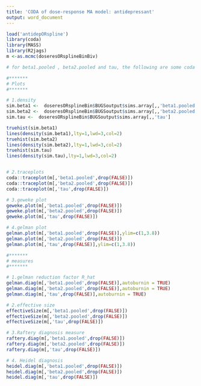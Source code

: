 ```yaml
---
title: 'CODA of dose-response MA model: antidepressant'
output: word_document
---
```




```r
load('antidepORspline')
library(coda)
library(MASS)
library(R2jags)
m <-as.mcmc(doseresORsplineBinBiv)

# for beta1.pooled , beta2.pooled and tau, the following are some coda plots and measures of them

#*******
# Plots
#*******

# 1.density
sim.beta1 <-  doseresORsplineBin$BUGSoutput$sims.array[,,'beta1.pooled']
sim.beta2 <-  doseresORsplineBin$BUGSoutput$sims.array[,,'beta2.pooled']
sim.tau <-  doseresORsplineBin$BUGSoutput$sims.array[,,'tau']

truehist(sim.beta1)
lines(density(sim.beta1),lty=1,lwd=3,col=2)
truehist(sim.beta2)
lines(density(sim.beta2),lty=1,lwd=3,col=2)
truehist(sim.tau)
lines(density(sim.tau),lty=1,lwd=3,col=2)


# 2.traceplots
coda::traceplot(m[,'beta1.pooled',drop(FALSE)])
coda::traceplot(m[,'beta2.pooled',drop(FALSE)])
coda::traceplot(m[,'tau',drop(FALSE)])

# 3.geweke plot
geweke.plot(m[,'beta1.pooled',drop(FALSE)])
geweke.plot(m[,'beta2.pooled',drop(FALSE)])
geweke.plot(m[,'tau',drop(FALSE)])

# 4.gelman plot
gelman.plot(m[,'beta1.pooled',drop(FALSE)],ylim=c(1,3.8))
gelman.plot(m[,'beta2.pooled',drop(FALSE)])
gelman.plot(m[,'tau',drop(FALSE)],ylim=c(1,3.8))

#*******
# measures
#*******

# 1.gelman reduction factor R_hat
gelman.diag(m[,'beta1.pooled',drop(FALSE)],autoburnin = TRUE)
gelman.diag(m[,'beta2.pooled',drop(FALSE)],autoburnin = TRUE)
gelman.diag(m[,'tau',drop(FALSE)],autoburnin = TRUE)

# 2.effective size
effectiveSize(m[,'beta1.pooled',drop(FALSE)])
effectiveSize(m[,'beta2.pooled',drop(FALSE)])
effectiveSize(m[,'tau',drop(FALSE)])

# 3.Raftery diagnosis measure
raftery.diag(m[,'beta1.pooled',drop(FALSE)])
raftery.diag(m[,'beta2.pooled',drop(FALSE)])
raftery.diag(m[,'tau',drop(FALSE)])

# 4. Heidel diagnosis
heidel.diag(m[,'beta1.pooled',drop(FALSE)])
heidel.diag(m[,'beta2.pooled',drop(FALSE)])
heidel.diag(m[,'tau',drop(FALSE)])

```

